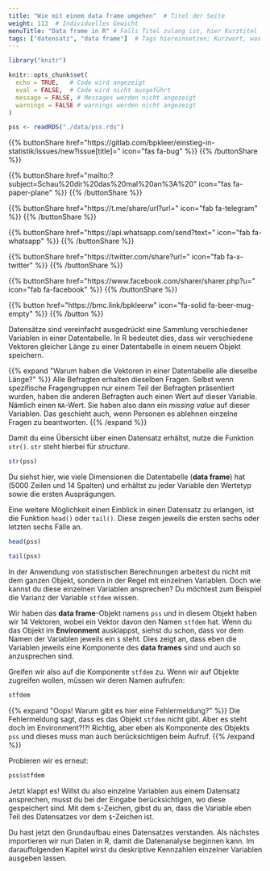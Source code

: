```yaml
---
title: "Wie mit einem data frame umgehen"  # Titel der Seite
weight: 113  # Individuelles Gewicht 
menuTitle: "Data frame in R" # Falls Titel zulang ist, hier Kurztitel
tags: ["datensatz", "data frame"]  # Tags hiereinsetzen; Kurzwort, was auf der Seite passsiert
---
```


```r
library("knitr")

knitr::opts_chunk$set(
  echo = TRUE,   # Code wird angezeigt
  eval = FALSE,  # Code wird nicht ausgeführt
  message = FALSE, # Messages werden nicht angezeigt
  warnings = FALSE # warnings werden nicht angezeigt
)

pss <- readRDS("./data/pss.rds")   
```

{{% buttonShare href=\"https\:\/\/gitlab.com\/bpkleer\/einstieg-in-statistik\/issues\/new?issue[title]=\" icon=\"fas fa-bug\" %}} {{% /buttonShare %}} 

{{% buttonShare href=\"mailto\:?subject=Schau\%20dir\%20das\%20mal\%20an\%3A\%20\" icon=\"fas fa-paper-plane\" %}} {{% /buttonShare %}}

{{% buttonShare href=\"https\:\/\/t.me\/share\/url?url=\" icon=\"fab fa-telegram\" %}} {{% /buttonShare %}}

{{% buttonShare href=\"https\:\/\/api.whatsapp.com\/send?text=\" icon=\"fab fa-whatsapp\" %}} {{% /buttonShare %}}

{{% buttonShare href=\"https\:\/\/twitter.com\/share?url=\" icon=\"fab fa-x-twitter\" %}} {{% /buttonShare %}}

{{% buttonShare href=\"https\:\/\/www.facebook.com\/sharer\/sharer.php?u=\" icon=\"fab fa-facebook\" %}} {{% /buttonShare %}}

{{% button href=\"https\:\/\/bmc.link\/bpkleerw\" icon=\"fa-solid fa-beer-mug-empty\" %}} {{% /button %}}

Datensätze sind vereinfacht ausgedrückt eine Sammlung verschiedener Variablen in einer Datentabelle. In R bedeutet dies, dass wir verschiedene Vektoren gleicher Länge zu einer Datentabelle in einem neuem Objekt speichern. 

{{% expand \"Warum haben die Vektoren in einer Datentabelle alle dieselbe Länge?\" %}}
Alle Befragten erhalten dieselben Fragen. Selbst wenn spezifische Fragengruppen nur einem Teil der Befragten präsentiert wurden, haben die anderen Befragten auch einen Wert auf dieser Variable. Nämlich einen `NA`-Wert. Sie haben also dann ein *missing value* auf dieser Variablen. Das geschieht auch, wenn Personen es ablehnen einzelne Fragen zu beantworten. 
{{% /expand %}}

Damit du eine Übersicht über einen Datensatz erhältst, nutze die Funktion `str()`. `str` steht hierbei für *structure*. 

```r
str(pss)
```

Du siehst hier, wie viele Dimensionen die Datentabelle (**data frame**) hat (5000 Zeilen und 14 Spalten) und erhältst zu jeder Variable den Wertetyp sowie die ersten Ausprägungen.

Eine weitere Möglichkeit einen Einblick in einen Datensatz zu erlangen, ist die Funktion `head()` oder `tail()`. Diese zeigen jeweils die ersten sechs oder letzten sechs Fälle an. 

```r
head(pss)
```

```r
tail(pss)
```

In der Anwendung von statistischen Berechnungen arbeitest du nicht mit dem ganzen Objekt, sondern in der Regel mit einzelnen Variablen. Doch wie kannst du diese einzelnen Variablen ansprechen? Du möchtest zum Beispiel die Varianz der Variable `stfdem` wissen.

Wir haben das **data frame**-Objekt namens `pss` und in diesem Objekt haben wir 14 Vektoren, wobei ein Vektor davon den Namen `stfdem` hat. Wenn du das Objekt im **Environment** ausklappst, siehst du schon, dass vor dem Namen der Variablen jeweils ein `$` steht. Dies zeigt an, dass eben die Variablen jeweils eine Komponente des **data frames** sind und auch so anzusprechen sind.

Greifen wir also auf die Komponente `stfdem` zu. Wenn wir auf Objekte zugreifen wollen, müssen wir deren Namen aufrufen:

```r
stfdem
```

{{% expand \"Oops! Warum gibt es hier eine Fehlermeldung?\" %}}
Die Fehlermeldung sagt, dass es das Objekt `stfdem` nicht gibt. Aber es steht doch im Environment?!?! Richtig, aber eben als Komponente des Objekts `pss` und dieses muss man auch berücksichtigen beim Aufruf. 
{{% /expand %}}

Probieren wir es erneut:
```r
pss$stfdem
```

Jetzt klappt es! Willst du also einzelne Variablen aus einem Datensatz ansprechen, musst du bei der Eingabe berücksichtigen, wo diese gespeichert sind. Mit dem `$`-Zeichen, gibst du an, dass die Variable eben Teil des Datensatzes vor dem `$`-Zeichen ist. 

Du hast jetzt den Grundaufbau eines Datensatzes verstanden. Als nächstes importieren wir nun Daten in R, damit die Datenanalyse beginnen kann. Im darauffolgenden Kapitel wirst du deskriptive Kennzahlen einzelner Variablen ausgeben lassen.
